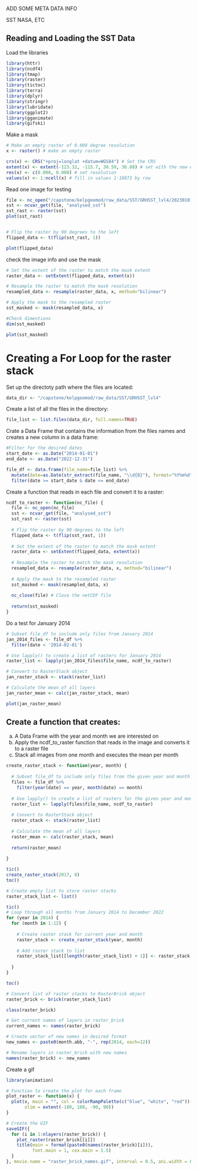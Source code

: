 
ADD SOME META DATA INFO 


SST NASA, ETC


## Reading and Loading the SST Data

Load the libraries 
```r
library(httr)
library(ncdf4)
library(tmap)
library(raster)
library(tictoc)
library(terra)
library(dplyr)
library(stringr)
library(lubridate)
library(ggplot2)
library(gganimate)
library(gifski)

```


Make a mask
```r
# Make an empty raster of 0.008 degree resolution
x <- raster() # make an empty raster

crs(x) <- CRS("+proj=longlat +datum=WGS84") # Set the CRS
extent(x) <- extent(-123.32, -115.7, 30.59, 36.08) # set with the new extent
res(x) <- c(0.008, 0.008) # set resolution
values(x) <- 1:ncell(x) # fill in values 1-10873 by row


```



Read one image for testing
```r
file <- nc_open("/capstone/kelpgeomod/raw_data/SST/GRHSST_lvl4/20230101090000-JPL-L4_GHRSST-SSTfnd-MUR-GLOB-v02.0-fv04.1.dap.nc4")
sst <- ncvar_get(file, "analysed_sst")
sst_rast <- raster(sst)
plot(sst_rast)


# Flip the raster by 90 degrees to the left
flipped_data <- t(flip(sst_rast, 1))

plot(flipped_data)

```

check the image info and use the mask
```r

# Set the extent of the raster to match the mask extent
raster_data <- setExtent(flipped_data, extent(x))

# Resample the raster to match the mask resolution
resampled_data <- resample(raster_data, x, method="bilinear")

# Apply the mask to the resampled raster
sst_masked <- mask(resampled_data, x)

#Check dimentions
dim(sst_masked)

plot(sst_masked)

```




# Creating a For Loop for the raster stack
Set up the directoty path where the files are located:
```r
data_dir <- "/capstone/kelpgeomod/raw_data/SST/GRHSST_lvl4"
```

Create a list of all the files in the directory:
```r
file_list <- list.files(data_dir, full.names=TRUE)
```

Crate a Data Frame that contains the information from the files names and creates a new column in a data frame:
```r
#Filter for the desired dates
start_date <- as.Date("2014-01-01")
end_date <- as.Date("2022-12-31")

file_df <- data.frame(file_name=file_list) %>%
  mutate(date=as.Date(str_extract(file_name, "\\d{8}"), format="%Y%m%d")) %>% 
  filter(date >= start_date & date <= end_date)

```

Create a function that reads in each file and convert it to a raster:

```r

ncdf_to_raster <- function(nc_file) {
  file <- nc_open(nc_file)
  sst <- ncvar_get(file, "analysed_sst")
  sst_rast <- raster(sst)
  
  # Flip the raster by 90 degrees to the left
  flipped_data <- t(flip(sst_rast, 1))
  
  # Set the extent of the raster to match the mask extent
  raster_data <- setExtent(flipped_data, extent(x))
  
  # Resample the raster to match the mask resolution
  resampled_data <- resample(raster_data, x, method="bilinear")
  
  # Apply the mask to the resampled raster
  sst_masked <- mask(resampled_data, x)
  
  nc_close(file) # Close the netCDF file
  
  return(sst_masked)
}

```

Do a test for January 2014 
```r

# Subset file_df to include only files from January 2014
jan_2014_files <- file_df %>% 
  filter(date < '2014-02-01')

# Use lapply() to create a list of rasters for January 2014
raster_list <- lapply(jan_2014_files$file_name, ncdf_to_raster)

# Convert to RasterStack object
jan_raster_stack <- stack(raster_list)

# Calculate the mean of all layers
jan_raster_mean <- calc(jan_raster_stack, mean)

plot(jan_raster_mean)

```


## Create a function that creates: 
a) A Data Frame with the year and month we are interested on
b) Apply the ncdf_to_raster function that reads in the image and converts it to a raster file
c) Stack all images from one month and executes the mean per month
```r

create_raster_stack <- function(year, month) {
  
  # Subset file_df to include only files from the given year and month
  files <- file_df %>% 
    filter(year(date) == year, month(date) == month)
  
  # Use lapply() to create a list of rasters for the given year and month
  raster_list <- lapply(files$file_name, ncdf_to_raster)
  
  # Convert to RasterStack object
  raster_stack <- stack(raster_list)
  
  # Calculate the mean of all layers
  raster_mean <- calc(raster_stack, mean)
  
  return(raster_mean)
  
}


```


```r

tic()
create_raster_stack(2017, 8)
toc()

```

```r
# Create empty list to store raster stacks
raster_stack_list <- list()

tic()
# Loop through all months from January 2014 to December 2022
for (year in 2014) {
  for (month in 1:12) {
    
    # Create raster stack for current year and month
    raster_stack <- create_raster_stack(year, month)
    
    # Add raster stack to list
    raster_stack_list[[length(raster_stack_list) + 1]] <- raster_stack
    
  }
}

toc()

# Convert list of raster stacks to RasterBrick object
raster_brick <- brick(raster_stack_list)

class(raster_brick)

```


```r
# Get current names of layers in raster_brick
current_names <- names(raster_brick)

# Create vector of new names in desired format
new_names <- paste0(month.abb, "-", rep(2014, each=12))

# Rename layers in raster_brick with new names
names(raster_brick) <- new_names

```


Create a gif
```r
library(animation)

# Function to create the plot for each frame
plot_raster <- function(x) {
  plot(x, main = "", col = colorRampPalette(c("blue", "white", "red"))(100), 
       xlim = extent(-180, 180, -90, 90))
}

# Create the GIF
saveGIF({
  for (i in 1:nlayers(raster_brick)) {
    plot_raster(raster_brick[[i]])
    title(main = format(paste0(names(raster_brick)[i])), 
          font.main = 1, cex.main = 1.5)
  }
}, movie.name = "raster_brick_names.gif", interval = 0.5, ani.width = 800, ani.height = 400)


```


